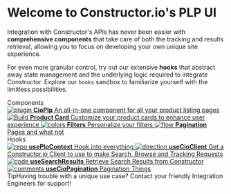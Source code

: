 
<Meta title="General/Introduction" />

<style>
  {`
    .subheading {
      --mediumdark: '#999999';
      font-weight: 700;
      font-size: 13px;
      color: #999;
      letter-spacing: 6px;
      line-height: 24px;
      text-transform: uppercase;
      margin-bottom: 12px;
      margin-top: 40px;
    }

    .link-list {
      display: grid;
      grid-template-columns: 1fr;
      grid-template-rows: 1fr 1fr;
      row-gap: 10px;
    }

    @media (min-width: 620px) {
      .link-list {
        row-gap: 20px;
        column-gap: 20px;
        grid-template-columns: 1fr 1fr;
      }
    }

    @media all and (-ms-high-contrast:none) {
    .link-list {
        display: -ms-grid;
        -ms-grid-columns: 1fr 1fr;
        -ms-grid-rows: 1fr 1fr;
      }
    }

    .link-item {
      display: block;
      padding: 20px;
      border: 1px solid #00000010;
      border-radius: 5px;
      transition: background 150ms ease-out, border 150ms ease-out, transform 150ms ease-out;
      color: #333333;
      display: flex;
      align-items: flex-start;
    }

    .link-item:hover {
      border-color: #1EA7FD50;
      transform: translate3d(0, -3px, 0);
      box-shadow: rgba(0, 0, 0, 0.08) 0 3px 10px 0;
    }

    .link-item:active {
      border-color: #1EA7FD;
      transform: translate3d(0, 0, 0);
    }

    .link-item strong {
      font-weight: 700;
      display: block;
      margin-bottom: 2px;
    }

    .link-item img {
      height: 40px;
      width: 40px;
      margin-right: 15px;
      flex: none;
    }

    .link-item span,
    .link-item p {
      margin: 0;
      font-size: 14px;
      line-height: 20px;
    }

    .tip {
      display: inline-block;
      border-radius: 1em;
      font-size: 11px;
      line-height: 12px;
      font-weight: 700;
      background: #E7FDD8;
      color: #66BF3C;
      padding: 4px 12px;
      margin-right: 10px;
      vertical-align: top;
    }

    .tip-wrapper {
      font-size: 13px;
      line-height: 20px;
      margin-top: 40px;
      margin-bottom: 40px;
    }

    .tip-wrapper code {
      font-size: 12px;
      display: inline-block;
    }
  `}
</style>

# Welcome to Constructor.io's PLP UI

Integration with Constructor's APIs has never been easier with **comprehensive components** that take care of both the tracking and results retrieval, 
allowing you to focus on developing your own unique site experience.

For even more granular control, try out our extensive **hooks** that abstract away state management and the underlying logic required to integrate Constructor.
Explore our `hooks` sandbox to familiarize yourself with the limitless possibilities.

<div className="subheading">Components</div>

<div className="link-list">
  <a
    className="link-item"
    href="./?path=/docs/components-CioPlp--documentation"
  >
    <img src={Plugin} alt="plugin" />
    <span>
      <strong>CioPlp</strong>
      An all-in-one component for all your product listing pages
    </span>
  </a>
  <a
    className="link-item"
    href="./?path=/docs/components-productcard--documentation"
  >
    <img src={StackAlt} alt="Build" />
    <span>
      <strong>Product Card</strong>
      Customize your product cards to enhance user experience
    </span>
  </a>
  <a
    className="link-item"
    href="./?path=/docs/components-productcard--documentation"
  >
    <img src={Colors} alt="colors" />
    <span>
      <strong>Filters</strong>
      Personalize your filters
    </span>
  </a>
  <a
    className="link-item"
    href="./?path=/docs/components-productcard--documentation"
  >
    <img src={Flow} alt="flow" />
    <span>
      <strong>Pagination</strong>
      Pages and what not
    </span>
  </a>
</div>

<div className="subheading">Hooks</div>

<div className="link-list">
  <a className="link-item" href="./?path=/docs/hooks-usecioclient--documentation" >
    <img src={Repo} alt="repo" />
    <span>
      <strong>usePlpContext</strong>
      Hook into everything
    </span>
  </a>
  <a className="link-item" href="./?path=/docs/hooks-usecioclient--documentation" >
    <img src={Direction} alt="direction" />
    <span>
      <strong>useCioClient</strong>
      Get a Constructor.io Client to use to make Search, Browse and Tracking Requests
    </span>
  </a>
  <a className="link-item" href="./?path=/docs/hooks-usesearchresults--documentation" >
    <img src={Code} alt="code" />
    <span>
      <strong>useSearchResults</strong>
      Retrieve Search Results from Constructor
    </span>
  </a>
  <a className="link-item" href="./?path=/docs/hooks-usecioclient--documentation" >
    <img src={Comments} alt="comments" />
    <span>
      <strong>useCioPagination</strong>
      Pagination Things
    </span>
  </a>
</div>

<div className="tip-wrapper">
  <span className="tip">Tip</span>Having trouble with a unique use case? Contact your friendly Integration Engineers for support!
</div>
